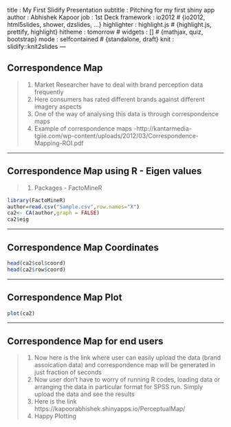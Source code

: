 title       : My First Slidify Presentation
subtitle    : Pitching for my first shiny app
author      : Abhishek Kapoor
job         : 1st Deck
framework   : io2012        # {io2012, html5slides, shower, dzslides, ...}
highlighter : highlight.js  # {highlight.js, prettify, highlight}
hitheme     : tomorrow      # 
widgets     : []            # {mathjax, quiz, bootstrap}
mode        : selfcontained # {standalone, draft}
knit        : slidify::knit2slides
---

## Correspondence Map

> 1. Market Researcher have to deal with brand perception data frequently
> 2. Here consumers has rated different brands against different imagery aspects 
> 3. One of the way of analysing this data is through correspondence maps
> 4. Example of correspondence maps -http://kantarmedia-tgiie.com/wp-content/uploads/2012/03/Correspondence-Mapping-ROI.pdf

---

## Correspondence Map using R - Eigen values

> 1. Packages - FactoMineR

```r
library(FactoMineR)
author=read.csv("Sample.csv",row.names="X")
ca2<- CA(author,graph = FALSE)
ca2$eig

```

---

## Correspondence Map Coordinates

```r
head(ca2$col$coord)
head(ca2$row$coord)

```

---

## Correspondence Map Plot

```r
plot(ca2)

```

---

## Correspondence Map for end users

> 1. Now here is the link where user can easily upload the data (brand assoication data) and correspondence map will be generated in just fraction of seconds
> 2. Now user don't have to worry of running R codes, loading data or arranging the data in particular format for SPSS run. Simply upload the data and see the results
> 3. Here is the link https://kapoorabhishek.shinyapps.io/PerceptualMap/
> 4. Happy Plotting

